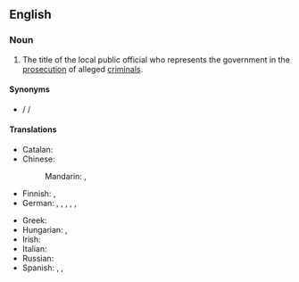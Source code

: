 ==English==
{{wikipedia}}

===Noun===
{{en-noun}}

# {{lb|en|American}} The title of the local public official who represents the government in the [[prosecution]] of alleged [[criminal]]s.

====Synonyms====
* {{l|en|DA}} / {{l|en|D.A.}} / {{l|en|D. A.}} {{gloss|abbreviation}}

====Translations====
{{trans-top|the title of the local public official who represents the government in the prosecution of alleged criminals}}
* Catalan: {{t+|ca|fiscal|m|f}}
* Chinese:
*: Mandarin: {{t|cmn|地方檢察官|sc=Hani}}, {{t|cmn|地方检察官|tr=dìfāng jiǎncháguān|sc=Hani}}
* Finnish: {{t|fi|piirisyyttäjä}}, {{t|fi|yleinen syyttäjä}}
* German: {{t+|de|Staatsanwalt|m}}, {{t+|de|Staatsanwältin|f}}, {{t+|de|Bezirksstaatsanwalt|m}}, {{t|de|Bezirksstaatsanwältin|f}}, {{t|de|Bezirksanwalt|m}}, {{t|de|Bezirksanwältin|f}}
{{trans-mid}}
* Greek: {{t+|el|εισαγγελέας|m}}
* Hungarian: {{t|hu|([[kerületi]]) [[ügyész]]}}, {{t+|hu|államügyész}}
* Irish: {{t|ga|ionchúisitheoir dúiche|m}}
* Italian: {{t|it|procuratore distrettuale|m}}
* Russian: {{t+|ru|прокуро́р|m}}
* Spanish: {{t+|es|fiscal|m|f}}, {{t+|es|procurador|m}}, {{t+|es|procuradora|f}}
{{trans-bottom}}

{{c|en|Legal occupations}}